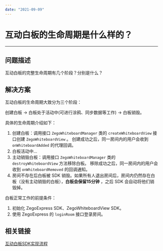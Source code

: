 ```yaml
---
date: "2021-09-09"
---
```

# 互动白板的生命周期是什么样的？

- - -
## 问题描述
互动白板的完整生命周期有几个阶段？分别是什么？

## 解决方案
互动白板的生命周期大致分为三个阶段：

创建白板 -> 白板处于活动中(可进行涂鸦、同步数据等工作) -> 白板销毁。

具体的生命周期介绍如下：

1. 创建白板：调用接口 `ZegoWhiteboardManager` 类的 `createWhiteboardView` 接口创建 `ZegoWhiteboardView` 。 创建成功之后，同一房间内的用户会收到 `onWhiteboardAdded` 的代理回调。
2. 白板活动中...
3. 主动销毁白板：调用接口 `ZegoWhiteboardManager` 类的 `destroyWhiteboardView` 方法移除白板。 移除成功之后，同一房间内的用户会收到 `onWhiteboardRemoved` 的回调通知。
4. 房间不存在后白板被 SDK 销毁。如果所有人退出房间后，房间内仍然存在白板（没有主动销毁的白板），**白板会保留15分钟** ，之后 SDK 会自动将他们销毁掉。

<div class="mk-hint">

白板正常工作的前提条件：

1. 初始化 ZegoExpress SDK、ZegoWhiteboardView SDK。
2. 使用 ZegoExpress 的 `loginRoom` 接口登录房间。

</div>

## 相关链接

[互动白板SDK实现流程](/article/8895#3_3)
